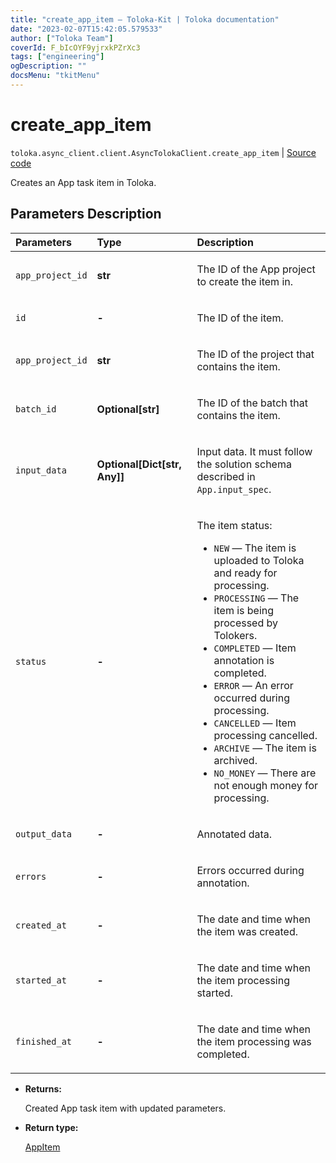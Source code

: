 ```yaml
---
title: "create_app_item — Toloka-Kit | Toloka documentation"
date: "2023-02-07T15:42:05.579533"
author: ["Toloka Team"]
coverId: F_bIcOYF9yjrxkPZrXc3
tags: ["engineering"]
ogDescription: ""
docsMenu: "tkitMenu"
---
```


# create_app_item
`toloka.async_client.client.AsyncTolokaClient.create_app_item` | [Source code](https://github.com/Toloka/toloka-kit/blob/v1.1.3/src/client/__init__.py#L0)

Creates an App task item in Toloka.

## Parameters Description

| Parameters | Type | Description |
| :----------| :----| :-----------|
`app_project_id`|**str**|<p>The ID of the App project to create the item in.</p>
`id`|**-**|<p>The ID of the item.</p>
`app_project_id`|**str**|<p>The ID of the project that contains the item.</p>
`batch_id`|**Optional\[str\]**|<p>The ID of the batch that contains the item.</p>
`input_data`|**Optional\[Dict\[str, Any\]\]**|<p>Input data. It must follow the solution schema described in `App.input_spec`.</p>
`status`|**-**|<p>The item status:</p> <ul> <li>`NEW` — The item is uploaded to Toloka and ready for processing.</li> <li>`PROCESSING` — The item is being processed by Tolokers.</li> <li>`COMPLETED` — Item annotation is completed.</li> <li>`ERROR` — An error occurred during processing.</li> <li>`CANCELLED` — Item processing cancelled.</li> <li>`ARCHIVE` — The item is archived.</li> <li>`NO_MONEY` — There are not enough money for processing.</li> </ul>
`output_data`|**-**|<p>Annotated data.</p>
`errors`|**-**|<p>Errors occurred during annotation.</p>
`created_at`|**-**|<p>The date and time when the item was created.</p>
`started_at`|**-**|<p>The date and time when the item processing started.</p>
`finished_at`|**-**|<p>The date and time when the item processing was completed.</p>

* **Returns:**

  Created App task item with updated parameters.

* **Return type:**

  [AppItem](/docs/toloka-kit/reference/toloka.client.app.AppItem)
